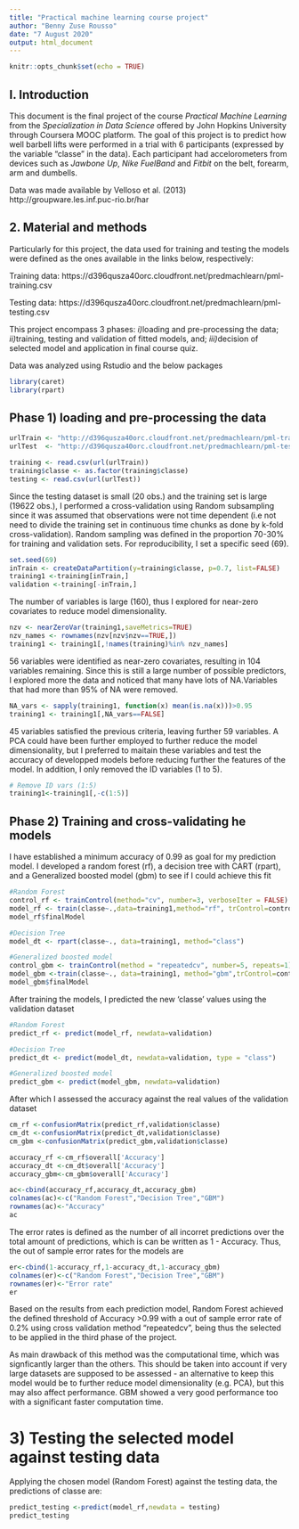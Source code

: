 ---
title: "Practical machine learning course project"
author: "Benny Zuse Rousso"
date: "7 August 2020"
output: html_document
---

```{r setup, include=FALSE}
knitr::opts_chunk$set(echo = TRUE)
```

## I. Introduction

This document is the final project of the course *Practical Machine Learning* from the *Specialization in Data Science* offered by
John Hopkins University through Coursera MOOC platform. The goal of this project is to predict how well barbell lifts were
performed in a trial with 6 participants (expressed by the variable "classe" in the data). Each participant had accelorometers
from devices such as *Jawbone Up*, *Nike FuelBand* and *Fitbit* on the belt, forearm, arm and dumbells. 

Data was made available by Velloso et al. (2013) http://groupware.les.inf.puc-rio.br/har


## 2. Material and methods

Particularly for this project, the data used for training and testing the models were defined as the ones available in the links
below, respectively:

Training data: https://d396qusza40orc.cloudfront.net/predmachlearn/pml-training.csv

Testing data: https://d396qusza40orc.cloudfront.net/predmachlearn/pml-testing.csv

This project encompass 3 phases: 
*i)*loading and pre-processing the data;
*ii)*training, testing and validation of fitted models, and;
*iii)*decision of selected model and application in final course quiz.

Data was analyzed using Rstudio and the below packages

```{r libraries loading}
library(caret)
library(rpart)
```

## Phase 1) loading and pre-processing the data
```{r loading data}
urlTrain <- "http://d396qusza40orc.cloudfront.net/predmachlearn/pml-training.csv"
urlTest  <- "http://d396qusza40orc.cloudfront.net/predmachlearn/pml-testing.csv"

training <- read.csv(url(urlTrain))
training$classe <- as.factor(training$classe)
testing <- read.csv(url(urlTest))
```

Since the testing dataset is small (20 obs.) and the training set is large (19622 obs.), I performed a cross-validation using
Random subsampling since it was assumed that observations were not time dependent (i.e not need to divide the training set in
continuous time chunks as done by k-fold cross-validation). Random sampling was defined in the proportion 70-30% for training and
validation sets. For reproducibility, I set a specific seed (69).

``` {r data partitioning}
set.seed(69)
inTrain <- createDataPartition(y=training$classe, p=0.7, list=FALSE)
training1 <-training[inTrain,]
validation <-training[-inTrain,]
```

The number of variables is large (160), thus I explored for near-zero covariates to reduce model dimensionality. 

```{r nzv}
nzv <- nearZeroVar(training1,saveMetrics=TRUE)
nzv_names <- rownames(nzv[nzv$nzv==TRUE,])
training1 <- training1[,!names(training)%in% nzv_names]
```

56 variables were identified as near-zero covariates, resulting in 104 variables remaining. Since this is still a large number of
possible predictors, I explored more the data and noticed that many have lots of NA.Variables that had more than 95% of NA were
removed.

```{r NA removal}
NA_vars <- sapply(training1, function(x) mean(is.na(x)))>0.95
training1 <- training1[,NA_vars==FALSE]
```

45 variables satisfied the previous criteria, leaving further 59 variables. A PCA could have been further employed to further
reduce the model dimensionality, but I preferred to maitain these variables and test the accuracy of developped models before
reducing further the features of the model. In addition, I only removed the ID variables (1 to 5).

```{r ID vars removal}
# Remove ID vars (1:5)
training1<-training1[,-c(1:5)]

```

## Phase 2) Training and cross-validating he models
I have established a minimum accuracy of 0.99 as goal for my prediction model. I developed a random forest (rf), a decision tree
with CART (rpart), and a Generalized boosted model (gbm) to see if I could achieve this fit

```{r  models training}
#Random Forest
control_rf <- trainControl(method="cv", number=3, verboseIter = FALSE)
model_rf <- train(classe~.,data=training1,method="rf", trControl=control_rf)
model_rf$finalModel

#Decision Tree
model_dt <- rpart(classe~., data=training1, method="class")

#Generalized boosted model
control_gbm <- trainControl(method = "repeatedcv", number=5, repeats=1)
model_gbm <-train(classe~., data=training1, method="gbm",trControl=control_gbm, verbose=FALSE)
model_gbm$finalModel
```

After training the models, I predicted the new 'classe' values using the validation dataset
```{r models validation}
#Random Forest
predict_rf <- predict(model_rf, newdata=validation)

#Decision Tree
predict_dt <- predict(model_dt, newdata=validation, type = "class")

#Generalized boosted model
predict_gbm <- predict(model_gbm, newdata=validation)
```

After which I assessed the accuracy against the real values of the validation dataset
```{r confusion matrix}
cm_rf <-confusionMatrix(predict_rf,validation$classe)
cm_dt <-confusionMatrix(predict_dt,validation$classe)
cm_gbm <-confusionMatrix(predict_gbm,validation$classe)

accuracy_rf <-cm_rf$overall['Accuracy']
accuracy_dt <-cm_dt$overall['Accuracy']
accuracy_gbm<-cm_gbm$overall['Accuracy']

ac<-cbind(accuracy_rf,accuracy_dt,accuracy_gbm)
colnames(ac)<-c("Random Forest","Decision Tree","GBM")
rownames(ac)<-"Accuracy"
ac
```

The error rates is defined as the number of all incorret predictions over the total amount of predictions, which is can be written
as 1 - Accuracy. Thus, the out of sample error rates for the models are

```{r error rate}

er<-cbind(1-accuracy_rf,1-accuracy_dt,1-accuracy_gbm)
colnames(er)<-c("Random Forest","Decision Tree","GBM")
rownames(er)<-"Error rate"
er
```

Based on the results from each prediction model, Random Forest achieved the defined threshold of Accuracy >0.99 with a out of
sample error rate of 0.2% using cross validation method "repeatedcv", being thus the selected to be applied in the third phase of the project. 

As main drawback of this method was the computational time, which was signficantly larger than the others. This should be taken
into account if very large datasets are supposed to be assessed - an alternative to keep this model would be to further reduce
model dimensionality (e.g. PCA), but this may also affect performance. GBM showed a very good performance too with a significant
faster computation time.


# 3) Testing the selected model against testing data

Applying the chosen model (Random Forest) against the testing data, the predictions of classe are:
```{r testing}
predict_testing <-predict(model_rf,newdata = testing)
predict_testing
```